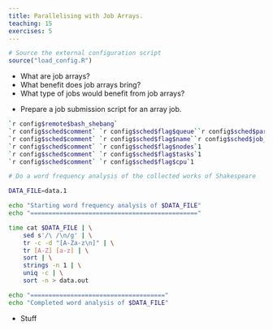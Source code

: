```yaml
---
title: Parallelising with Job Arrays.
teaching: 15
exercises: 5
---
```


```r
# Source the external configuration script
source("load_config.R")
```

::::::::::::::::::::::::::::::::::::::: objectives

- What are job arrays?
- What benefit does job arrays bring?
- What type of jobs would benefit from job arrays?

::::::::::::::::::::::::::::::::::::::::::::::::::

:::::::::::::::::::::::::::::::::::::::: questions

- Prepare a job submission script for an array job.

::::::::::::::::::::::::::::::::::::::::::::::::::

```bash
`r config$remote$bash_shebang`
`r config$sched$comment` `r config$sched$flag$queue``r config$sched$partition`
`r config$sched$comment` `r config$sched$flag$name``r config$sched$job_name1`
`r config$sched$comment` `r config$sched$flag$nodes`1
`r config$sched$comment` `r config$sched$flag$tasks`1
`r config$sched$comment` `r config$sched$flag$cpu`1

# Do a word frequency analysis of the collected works of Shakespeare

DATA_FILE=data.1

echo "Starting word frequency analysis of $DATA_FILE"
echo "=============================================="

time cat $DATA_FILE | \
	sed s'/\ /\n/g' | \
	tr -c -d "[A-Za-z\n]" | \
	tr [A-Z] [a-z] | \
	sort | \
	strings -n 1 | \
	uniq -c | \
	sort -n > data.out

echo "====================================="
echo "Completed word analysis of $DATA_FILE"
```

:::::::::::::::::::::::::::::::::::::::: keypoints

- Stuff

::::::::::::::::::::::::::::::::::::::::::::::::::
